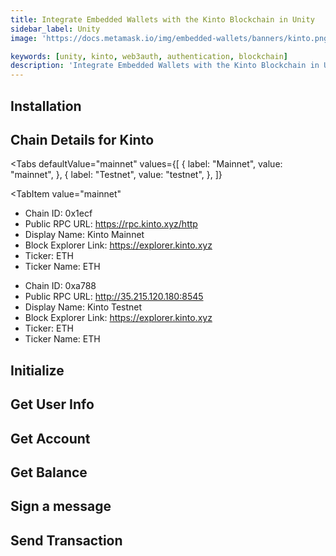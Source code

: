 ```yaml
---
title: Integrate Embedded Wallets with the Kinto Blockchain in Unity
sidebar_label: Unity
image: 'https://docs.metamask.io/img/embedded-wallets/banners/kinto.png'

keywords: [unity, kinto, web3auth, authentication, blockchain]
description: 'Integrate Embedded Wallets with the Kinto Blockchain in Unity | Embedded Wallets'
---
```



<SEO
  title="Integrate Embedded Wallets with the Kinto Blockchain in Unity"
  description="Integrate Embedded Wallets with the Kinto Blockchain in Unity | Embedded Wallets"
  image="https://docs.metamask.io/img/embedded-wallets/banners/kinto.png"
  slug="/embedded-wallets/connect-blockchain/evm/kinto/unity"
/>

## Installation

<InstallationSnippet />

## Chain Details for Kinto

<Tabs
 defaultValue="mainnet"
  values={[
    { label: "Mainnet", value: "mainnet", },
    { label: "Testnet", value: "testnet", },
  ]}
>

<TabItem
  value="mainnet"
>

- Chain ID: 0x1ecf
- Public RPC URL: https://rpc.kinto.xyz/http
- Display Name: Kinto Mainnet
- Block Explorer Link: https://explorer.kinto.xyz
- Ticker: ETH
- Ticker Name: ETH

</TabItem>
<TabItem
  value="testnet"
>

- Chain ID: 0xa788
- Public RPC URL: http://35.215.120.180:8545
- Display Name: Kinto Testnet
- Block Explorer Link: https://explorer.kinto.xyz
- Ticker: ETH
- Ticker Name: ETH

</TabItem>
</Tabs>

## Initialize

<InitialisationSnippet />

## Get User Info

<UserInfoSnippet />

## Get Account

<GetAccountSnippet />

## Get Balance

<GetBalanceSnippet />

## Sign a message

<SignMessageSnippet />

## Send Transaction

<SendTransactionSnippet />
